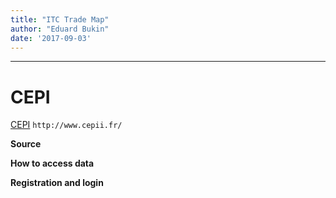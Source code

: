```yaml
---
title: "ITC Trade Map"
author: "Eduard Bukin"
date: '2017-09-03'
---
```


---

# CEPI 

[CEPI](00-cepii.html) `http://www.cepii.fr/`

**Source**

**How to access data**

**Registration and login**
